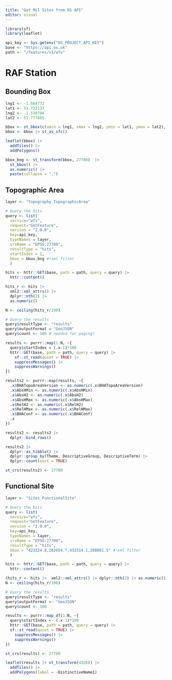 ```yaml
---
title: "Get Mil Sites from OS API"
editor: visual
---
```



```r
library(sf)
library(leaflet)

api_key <- Sys.getenv("OS_PROJECT_API_KEY")
base <- "https://api.os.uk"
path <- "/features/v1/wfs"

```


# RAF Station

## Bounding Box


```r

lng1 <- -1.664772
lat1 <- 51.722137
lng2 <- -1.530704
lat2 <- 51.777665

bbox <- st_bbox(c(xmin = lng1, xmax = lng2, ymin = lat1, ymax = lat2), crs = 4326)
bbox <- bbox |> st_as_sfc()

leaflet(bbox) |>
  addTiles() |>
  addPolygons()

bbox_bng <- st_transform(bbox, 27700)  |>
  st_bbox() |>
  as.numeric() |>
  paste(collapse = ",")

```

## Topographic Area

```r
layer <- "Topography_TopographicArea"

# Query the hits
query <- list(
  service="wfs",
  request="GetFeature",
  version = "2.0.0",
  key=api_key,
  typeNames = layer,
  srsName = "EPSG:27700",
  resultType = "hits",
  startIndex = 1,
  bbox = bbox_bng #!xml filter 
  )

hits <- httr::GET(base, path = path, query = query) |>
  httr::content()

hits_r <- hits |>  
  xml2::xml_attrs() |> 
  dplyr::nth(2) |> 
  as.numeric()

N <- ceiling(hits_r/100)

# Query the results
query$resultType <- "results"
query$outputFormat = "GeoJSON"
query$count <- 100 # needed for paging!

results <- purrr::map(1:N, ~{
  query$startIndex = (.x-1)*100
  httr::GET(base, path = path, query = query) |>
    sf::st_read(quiet = TRUE) |> 
    suppressMessages() |> 
    suppressWarnings()
})

results2 <- purrr::map(results, ~{
  .x$BHATopoAreaVersion <- as.numeric(.x$BHATopoAreaVersion)
  .x$AbsHMin <- as.numeric(.x$AbsHMin) 
  .x$AbsH2 <- as.numeric(.x$AbsH2) 
  .x$AbsHMax <- as.numeric(.x$AbsHMax) 
  .x$RelH2 <- as.numeric(.x$RelH2)
  .x$RelHMax <- as.numeric(.x$RelHMax) 
  .x$BHAConf <- as.numeric(.x$BHAConf)
  .x
})

results2 <- results2 |> 
  dplyr::bind_rows()

results2 |>
  dplyr::as_tibble() |>
  dplyr::group_by(Theme, DescriptiveGroup, DescriptiveTerm) |>
  dplyr::count(sort = TRUE)

st_crs(results2) <- 27700


```


## Functional Site

```r
layer <- "Sites_FunctionalSite"

# Query the hits
query <- list(
  service="wfs",
  request="GetFeature",
  version = "2.0.0",
  key=api_key,
  typeNames = layer,
  srsName = "EPSG:27700",
  resultType = "hits",
  bbox = "423224.8,202654.7,432514.1,208881.5" #!xml filter 
  )

hits <- httr::GET(base, path = path, query = query) |>
  httr::content()

(hits_r <- hits |>  xml2::xml_attrs() |> dplyr::nth(2) |> as.numeric())
N <- ceiling(hits_r/100)

# Query the results
query$resultType <- "results"
query$outputFormat <- "GeoJSON"
query$count <- 100

results <- purrr::map_df(1:N, ~{
  query$startIndex <- (.x-1)*100
  httr::GET(base, path = path, query = query) |>
  sf::st_read(quiet = TRUE) |>
    suppressMessages() |>
    suppressWarnings()
})

st_crs(results) <- 27700

leaflet(results |> st_transform(4326)) |>
  addTiles() |>
  addPolygons(label = ~DistinctiveName1)


```

